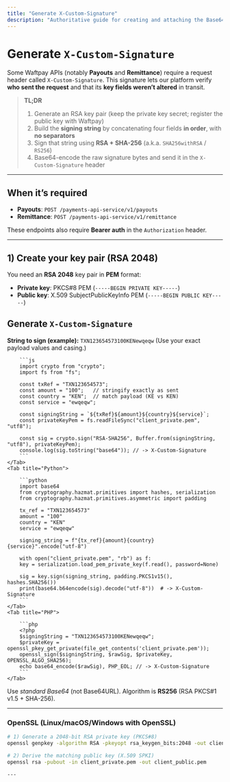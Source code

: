 ```yaml
---
title: "Generate X-Custom-Signature"
description: "Authoritative guide for creating and attaching the Base64 RSA signature required for Payouts and Remittance."
---
```


# Generate `X-Custom-Signature`

Some Waftpay APIs (notably **Payouts** and **Remittance**) require a request header called `X-Custom-Signature`.
This signature lets our platform verify **who sent the request** and that its **key fields weren’t altered** in transit.

> **TL;DR**
> 1) Generate an RSA key pair (keep the private key secret; register the public key with Waftpay)
> 2) Build the **signing string** by concatenating four fields **in order**, with **no separators**
> 3) Sign that string using **RSA + SHA-256** (a.k.a. `SHA256withRSA` / `RS256`)
> 4) Base64-encode the raw signature bytes and send it in the `X-Custom-Signature` header

---

## When it’s required

- **Payouts**: `POST /payments-api-service/v1/payouts`
- **Remittance**: `POST /payments-api-service/v1/remittance`

These endpoints also require **Bearer auth** in the `Authorization` header.

---

## 1) Create your key pair (RSA 2048)

You need an **RSA 2048** key pair in **PEM** format:

- **Private key**: PKCS#8 PEM (`-----BEGIN PRIVATE KEY-----`)
- **Public key**: X.509 SubjectPublicKeyInfo PEM (`-----BEGIN PUBLIC KEY-----`)


## Generate `X-Custom-Signature`

**String to sign (example):** `TXN123654573100KENewqeqw`
(Use your exact payload values and casing.)

<Tabs>
    <Tab title="Node.js">

        ```js
        import crypto from "crypto";
        import fs from "fs";

        const txRef = "TXN123654573";
        const amount = "100";   // stringify exactly as sent
        const country = "KEN";  // match payload (KE vs KEN)
        const service = "ewqeqw";

        const signingString = `${txRef}${amount}${country}${service}`;
        const privateKeyPem = fs.readFileSync("client_private.pem", "utf8");

        const sig = crypto.sign("RSA-SHA256", Buffer.from(signingString, "utf8"), privateKeyPem);
        console.log(sig.toString("base64")); // -> X-Custom-Signature
        ```
    </Tab>
    <Tab title="Python">

        ```python
        import base64
        from cryptography.hazmat.primitives import hashes, serialization
        from cryptography.hazmat.primitives.asymmetric import padding

        tx_ref = "TXN123654573"
        amount = "100"
        country = "KEN"
        service = "ewqeqw"

        signing_string = f"{tx_ref}{amount}{country}{service}".encode("utf-8")

        with open("client_private.pem", "rb") as f:
        key = serialization.load_pem_private_key(f.read(), password=None)

        sig = key.sign(signing_string, padding.PKCS1v15(), hashes.SHA256())
        print(base64.b64encode(sig).decode("utf-8"))  # -> X-Custom-Signature
        ```
    </Tab>
    <Tab title="PHP">

        ```php
        <?php
        $signingString = "TXN123654573100KENewqeqw";
        $privateKey = openssl_pkey_get_private(file_get_contents('client_private.pem'));
        openssl_sign($signingString, $rawSig, $privateKey, OPENSSL_ALGO_SHA256);
        echo base64_encode($rawSig), PHP_EOL; // -> X-Custom-Signature
        ```
    </Tab>
</Tabs>

<Note>
    Use <em>standard Base64</em> (not Base64URL). Algorithm is <strong>RS256</strong> (RSA PKCS#1 v1.5 + SHA-256).
</Note>

---

### OpenSSL (Linux/macOS/Windows with OpenSSL)

```bash
# 1) Generate a 2048-bit RSA private key (PKCS#8)
openssl genpkey -algorithm RSA -pkeyopt rsa_keygen_bits:2048 -out client_private.pem

# 2) Derive the matching public key (X.509 SPKI)
openssl rsa -pubout -in client_private.pem -out client_public.pem

---